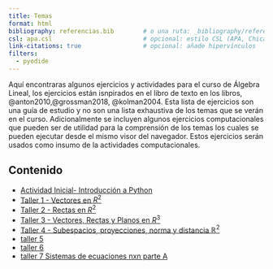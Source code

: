 ```yaml
---
title: Temas
format: html
bibliography: referencias.bib        # o una ruta: _bibliography/referencias.bib
csl: apa.csl                         # opcional: estilo CSL (APA, Chicago, etc.)
link-citations: true                 # opcional: añade hipervínculos
filters:
  - pyodide
---
```


Aquí encontraras algunos ejercicios y actividades para el curso de Álgebra Lineal, los ejercicios están isnpirados en el libro de texto en los libros, @anton2010,@grossman2018,
@kolman2004. Esta lista de  ejercicios son una guía de estudio y no son una lista exhaustiva de los temas que se verán en el curso. Adicionalmente se incluyen algunos ejercicios computacionales que pueden ser de utilidad para la comprensión de los temas los cuales se pueden ejecutar desde el mismo visor del navegador. Estos ejercicios serán usados como insumo de la actividades computacionales.


## Contenido

- [Actividad Inicial- Introducción a Python](Enganche_1.qmd)
- [Taller 1 - Vectores en $R^2$](taller1.qmd)
- [Taller 2 - Rectas en $R^2$](taller2.qmd)
- [Taller 3 - Vectores, Rectas y Planos en $R^3$](taller3.qmd)
- [Taller 4 - Subespacios, proyecciones, norma y distancia $\mathbb{R}^2$](taller4.qmd) 
- [taller 5](taller5.qmd)
- [taller 6](taller6.qmd)
- [taller 7 Sistemas de ecuaciones nxn parte A](taller7.qmd)
